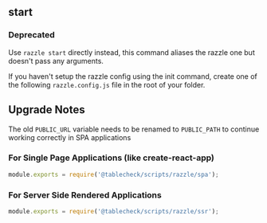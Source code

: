 
<Meta title="scripts/commands/start" />

## start

### Deprecated

Use `razzle start` directly instead, this command aliases the razzle one but doesn't pass any arguments.

If you haven't setup the razzle config using the init command, create one of the following `razzle.config.js` file in the root of your folder.

## Upgrade Notes

The old `PUBLIC_URL` variable needs to be renamed to `PUBLIC_PATH` to continue working correctly in SPA applications

### For Single Page Applications (like create-react-app)

```js static
module.exports = require('@tablecheck/scripts/razzle/spa');
```

### For Server Side Rendered Applications

```js static
module.exports = require('@tablecheck/scripts/razzle/ssr');
```
